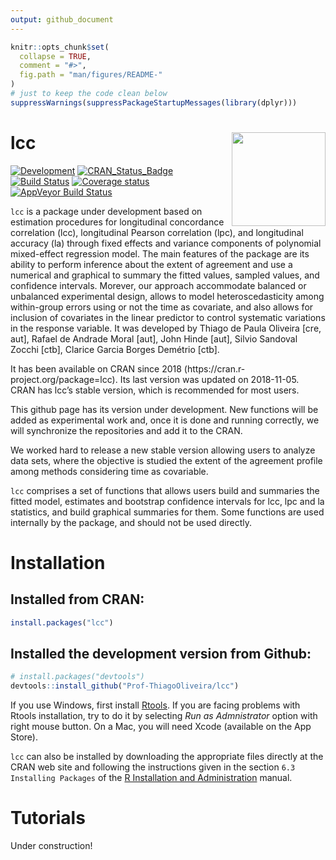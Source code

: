 ```yaml
---
output: github_document
---
```


<!-- README.md is generated from README.Rmd. Please edit that file -->

```r
knitr::opts_chunk$set(
  collapse = TRUE,
  comment = "#>",
  fig.path = "man/figures/README-"
)
# just to keep the code clean below
suppressWarnings(suppressPackageStartupMessages(library(dplyr)))
```

# lcc <img src="man/figures/logo.svg" align="right" height = 150/>

[![Development](https://img.shields.io/badge/development-active-blue.svg)](https://img.shields.io/badge/development-active-blue.svg)
[![CRAN_Status_Badge](http://www.r-pkg.org/badges/version/lcc)](https://cran.r-project.org/package=lcc)
[![Build Status](https://travis-ci.org/Prof-ThiagoOliveira/lcc.svg?branch=master)](https://travis-ci.org/Prof-ThiagoOliveira/lcc)
[![Coverage status](https://codecov.io/gh/Prof-ThiagoOliveira/lcc/branch/master/graph/badge.svg)](https://codecov.io/github/Prof-ThiagoOliveira/lcc?branch=master)
[![AppVeyor Build Status](https://ci.appveyor.com/api/projects/status/fva5so5gjy23sir5/branch/master?svg=true)](https://ci.appveyor.com/project/Prof-ThiagoOliveira/lcc)

`lcc` is a package under development based on estimation procedures for longitudinal concordance correlation (lcc), longitudinal Pearson correlation (lpc), and longitudinal accuracy (la) through fixed effects and variance components of polynomial mixed-effect regression model. The main features of the package are its ability to perform inference about the extent of agreement and use a numerical and graphical to summary the fitted values, sampled values, and confidence intervals. Morever, our approach accommodate balanced or unbalanced experimental design, allows to model heteroscedasticity among within-group errors using or not the time as covariate, and also allows for inclusion of covariates in the linear predictor to control systematic variations in the response variable. It was developed by Thiago de Paula Oliveira [cre, aut], Rafael de Andrade Moral [aut], John Hinde [aut], Silvio Sandoval Zocchi [ctb], Clarice Garcia Borges Demétrio [ctb].

It has been available on CRAN since 2018 (https://cran.r-project.org/package=lcc). Its last version was updated on 2018-11-05. CRAN has lcc's stable version, which is recommended for most users.

This github page has its version under development. New functions will be added as experimental work and, once it is done and running correctly, we will synchronize the repositories and add it to the CRAN.

We worked hard to release a new stable version allowing users to analyze data sets, where the objective is studied the extent of the agreement profile among methods considering time as covariable. 

`lcc` comprises a set of functions that allows users build and summaries the fitted model, estimates and bootstrap confidence intervals for lcc, lpc and la statistics, and build graphical summaries for them. Some functions are used internally by the package, and should not be used directly.


# Installation

## Installed from CRAN:
```r
install.packages("lcc")
```

## Installed the development version from Github:
```r
# install.packages("devtools")
devtools::install_github("Prof-ThiagoOliveira/lcc")
```
If you use Windows, first install [Rtools](https://cran.r-project.org/bin/windows/Rtools/). If you are facing problems with Rtools installation, try to do it by selecting *Run as Admnistrator* option with right mouse button. On a Mac, you will need Xcode (available on the App Store).

`lcc` can also be installed by downloading the appropriate files directly at the CRAN web site and following the instructions given in the section `6.3 Installing Packages` of the [R Installation and Administration](http://cran.r-project.org/doc/manuals/R-admin.pdf) manual.


# Tutorials

Under construction!